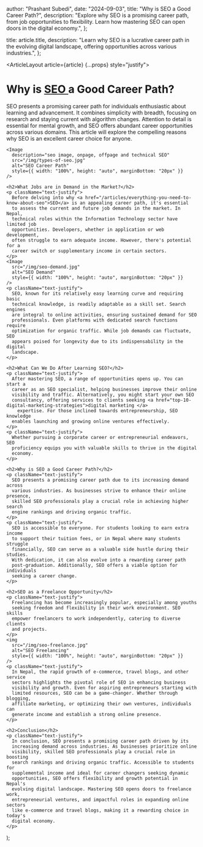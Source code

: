 
  author: "Prashant Subedi",
  date: "2024-09-03",
  title: "Why is SEO a Good Career Path?",
  description:
    "Explore why SEO is a promising career path, from job opportunities to flexibility. Learn how mastering SEO can open doors in the digital economy.",
};

  title: article.title,
  description: "Learn why SEO is a lucrative career path in the evolving digital landscape, offering opportunities across various industries.",
};

  <ArticleLayout article={article} {...props} style="justify">
    <h1>Why is <a href="everything-you-need-to-know-about-seo"> SEO  </a> a Good Career Path?</h1>
    <p className="text-justify">
      SEO presents a promising career path for individuals enthusiastic about
      learning and advancement. It combines simplicity with breadth, focusing
      on research and staying current with algorithm changes. Attention to
      detail is essential for mental growth, and SEO offers abundant career
      opportunities across various domains. This article will explore the
      compelling reasons why SEO is an excellent career choice for anyone.
    </p>

    <Image
      description="seo image, onpage, offpage and technical SEO"
      src="/img/types-of-seo.jpg"
      alt="SEO Career Path"
      style={{ width: "100%", height: "auto", marginBottom: "20px" }}
    />

    <h2>What Jobs are in Demand in the Market?</h2>
    <p className="text-justify">
      Before delving into why <a href="/articles/everything-you-need-to-know-about-seo">SEO</a> is an appealing career path, it's essential
      to assess the current and future job demands in the market. In Nepal,
      technical roles within the Information Technology sector have limited job
      opportunities. Developers, whether in application or web development,
      often struggle to earn adequate income. However, there's potential for a
      career switch or supplementary income in certain sectors.
    </p>
    <Image
      src="/img/seo-demand.jpg"
      alt="SEO Demand"
      style={{ width: "100%", height: "auto", marginBottom: "20px" }}
    />
    <p className="text-justify">
      SEO, known for its relatively easy learning curve and requiring basic
      technical knowledge, is readily adaptable as a skill set. Search engines
      are integral to online activities, ensuring sustained demand for SEO
      professionals. Even platforms with dedicated search functions require
      optimization for organic traffic. While job demands can fluctuate, SEO
      appears poised for longevity due to its indispensability in the digital
      landscape.
    </p>

    <h2>What Can We Do After Learning SEO?</h2>
    <p className="text-justify">
      After mastering SEO, a range of opportunities opens up. You can start a
      career as an SEO specialist, helping businesses improve their online
      visibility and traffic. Alternatively, you might start your own SEO
      consultancy, offering services to clients seeking <a href="top-10-digital-marketing-strategies">digital marketing </a>
        expertise. For those inclined towards entrepreneurship, SEO knowledge
      enables launching and growing online ventures effectively.
    </p>
    <p className="text-justify">
      Whether pursuing a corporate career or entrepreneurial endeavors, SEO
      proficiency equips you with valuable skills to thrive in the digital
      economy.
    </p>

    <h2>Why is SEO a Good Career Path?</h2>
    <p className="text-justify">
      SEO presents a promising career path due to its increasing demand across
      various industries. As businesses strive to enhance their online presence,
      skilled SEO professionals play a crucial role in achieving higher search
      engine rankings and driving organic traffic.
    </p>
    <p className="text-justify">
      SEO is accessible to everyone. For students looking to earn extra income
      to support their tuition fees, or in Nepal where many students struggle
      financially, SEO can serve as a valuable side hustle during their studies.
      With dedication, it can also evolve into a rewarding career path
      post-graduation. Additionally, SEO offers a viable option for individuals
      seeking a career change.
    </p>

    <h2>SEO as a Freelance Opportunity</h2>
    <p className="text-justify">
      Freelancing has become increasingly popular, especially among youths
      seeking freedom and flexibility in their work environment. SEO skills
      empower freelancers to work independently, catering to diverse clients
      and projects.
    </p>
    <img
      src="/img/seo-freelance.jpg"
      alt="SEO Freelancing"
      style={{ width: "100%", height: "auto", marginBottom: "20px" }}
    />
    <p className="text-justify">
      In Nepal, the rapid growth of e-commerce, travel blogs, and other service
      sectors highlights the pivotal role of SEO in enhancing business
      visibility and growth. Even for aspiring entrepreneurs starting with
      limited resources, SEO can be a game-changer. Whether through blogging,
      affiliate marketing, or optimizing their own ventures, individuals can
      generate income and establish a strong online presence.
    </p>

    <h2>Conclusion</h2>
    <p className="text-justify">
      In conclusion, SEO presents a promising career path driven by its
      increasing demand across industries. As businesses prioritize online
      visibility, skilled SEO professionals play a crucial role in boosting
      search rankings and driving organic traffic. Accessible to students for
      supplemental income and ideal for career changers seeking dynamic
      opportunities, SEO offers flexibility and growth potential in Nepal's
      evolving digital landscape. Mastering SEO opens doors to freelance work,
      entrepreneurial ventures, and impactful roles in expanding online sectors
      like e-commerce and travel blogs, making it a rewarding choice in today's
      digital economy.
    </p>
     
  </ArticleLayout>
);
